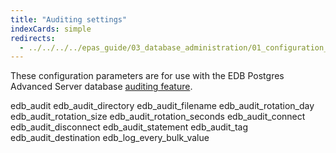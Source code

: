 ```yaml
---
title: "Auditing settings"
indexCards: simple
redirects:
  - ../../../../epas_guide/03_database_administration/01_configuration_parameters/03_configuration_parameters_by_functionality/07_auditing_settings #generated for docs/epas/reorg-role-use-case-mode
---
```


<div id="auditing_settings" class="registered_link"></div>

These configuration parameters are for use with the EDB Postgres Advanced Server database [auditing feature](/../../../epas_security_guide/05_edb_audit_logging/).

<div class="toctree" maxdepth="3">

edb_audit edb_audit_directory edb_audit_filename edb_audit_rotation_day edb_audit_rotation_size edb_audit_rotation_seconds edb_audit_connect edb_audit_disconnect edb_audit_statement edb_audit_tag edb_audit_destination edb_log_every_bulk_value

</div>
